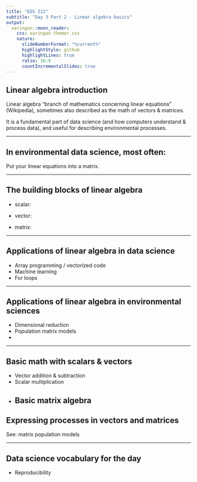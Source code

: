 ```yaml
---
title: "EDS 212"
subtitle: "Day 3 Part 2 - Linear algebra basics"  
output:
  xaringan::moon_reader:
    css: xaringan-themer.css
    nature:
      slideNumberFormat: "%current%"
      highlightStyle: github
      highlightLines: true
      ratio: 16:9
      countIncrementalSlides: true
---
```


## Linear algebra introduction

Linear algebra "branch of mathematics concerning linear equations" (Wikipedia), sometimes also described as the math of vectors & matrices. 

It is a fundamental part of data science (and how computers understand & process data), and useful for describing environmental processes.

---

## In environmental data science, most often:

Put your linear equations into a matrix.

---

## The building blocks of linear algebra

- scalar: 

- vector: 

- matrix: 

---

## Applications of linear algebra in data science

- Array programming / vectorized code
- Machine learning
- For loops

---

## Applications of linear algebra in environmental sciences

- Dimensional reduction
- Population matrix models
- 

---

## Basic math with scalars & vectors

- Vector addition & subtraction
- Scalar multiplication
- Basic matrix algebra
---

## Expressing processes in vectors and matrices

See: matrix population models

---

## Data science vocabulary for the day

- Reproducibility




